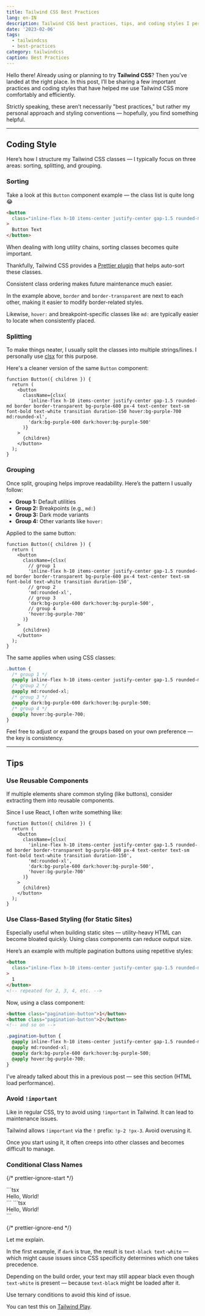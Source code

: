 ```yaml
---
title: Tailwind CSS Best Practices
lang: en-IN
description: Tailwind CSS best practices, tips, and coding styles I personally follow to stay efficient and consistent.
date: '2023-02-06'
tags:
  - tailwindcss
  - best-practices
category: tailwindcss
caption: Best Practices
---
```



Hello there! Already using or planning to try **Tailwind CSS**? Then you’ve landed at the right place. In this post, I’ll be sharing a few important practices and coding styles that have helped me use Tailwind CSS more comfortably and efficiently.

Strictly speaking, these aren’t necessarily "best practices," but rather my personal approach and styling conventions — hopefully, you find something helpful.

---

## Coding Style

Here’s how I structure my Tailwind CSS classes — I typically focus on three areas: sorting, splitting, and grouping.

### Sorting

Take a look at this `Button` component example — the class list is quite long 😂

```html
<button
  class="inline-flex h-10 items-center justify-center gap-1.5 rounded-md border border-transparent bg-purple-600 px-4 text-center text-sm font-bold text-white transition duration-150 hover:bg-purple-700 md:rounded-xl dark:bg-purple-600 dark:hover:bg-purple-500"
>
  Button Text
</button>
```

When dealing with long utility chains, sorting classes becomes quite important.

Thankfully, Tailwind CSS provides a [Prettier plugin](https://github.com/tailwindlabs/prettier-plugin-tailwindcss) that helps auto-sort these classes.

Consistent class ordering makes future maintenance much easier.

In the example above, `border` and `border-transparent` are next to each other, making it easier to modify border-related styles.

Likewise, `hover:` and breakpoint-specific classes like `md:` are typically easier to locate when consistently placed.

### Splitting

To make things neater, I usually split the classes into multiple strings/lines. I personally use [clsx](https://github.com/lukeed/clsx) for this purpose.

Here's a cleaner version of the same `Button` component:

```tsx
function Button({ children }) {
  return (
    <button
      className={clsx(
        'inline-flex h-10 items-center justify-center gap-1.5 rounded-md border border-transparent bg-purple-600 px-4 text-center text-sm font-bold text-white transition duration-150 hover:bg-purple-700 md:rounded-xl',
        'dark:bg-purple-600 dark:hover:bg-purple-500'
      )}
    >
      {children}
    </button>
  );
}
```

### Grouping

Once split, grouping helps improve readability. Here’s the pattern I usually follow:

- **Group 1:** Default utilities
- **Group 2:** Breakpoints (e.g., `md:`)
- **Group 3:** Dark mode variants
- **Group 4:** Other variants like `hover:`

Applied to the same button:

```tsx
function Button({ children }) {
  return (
    <button
      className={clsx(
        // group 1
        'inline-flex h-10 items-center justify-center gap-1.5 rounded-md border border-transparent bg-purple-600 px-4 text-center text-sm font-bold text-white transition duration-150',
        // group 2
        'md:rounded-xl',
        // group 3
        'dark:bg-purple-600 dark:hover:bg-purple-500',
        // group 4
        'hover:bg-purple-700'
      )}
    >
      {children}
    </button>
  );
}
```

The same applies when using CSS classes:

```css
.button {
  /* group 1 */
  @apply inline-flex h-10 items-center justify-center gap-1.5 rounded-md border border-transparent bg-purple-600 px-4 text-center text-sm font-bold text-white transition duration-150;
  /* group 2 */
  @apply md:rounded-xl;
  /* group 3 */
  @apply dark:bg-purple-600 dark:hover:bg-purple-500;
  /* group 4 */
  @apply hover:bg-purple-700;
}
```

Feel free to adjust or expand the groups based on your own preference — the key is consistency.

---

## Tips

### Use Reusable Components

If multiple elements share common styling (like buttons), consider extracting them into reusable components.

Since I use React, I often write something like:

```tsx
function Button({ children }) {
  return (
    <button
      className={clsx(
        'inline-flex h-10 items-center justify-center gap-1.5 rounded-md border border-transparent bg-purple-600 px-4 text-center text-sm font-bold text-white transition duration-150',
        'md:rounded-xl',
        'dark:bg-purple-600 dark:hover:bg-purple-500',
        'hover:bg-purple-700'
      )}
    >
      {children}
    </button>
  );
}
```

### Use Class-Based Styling (for Static Sites)

Especially useful when building static sites — utility-heavy HTML can become bloated quickly. Using class components can reduce output size.

Here’s an example with multiple pagination buttons using repetitive styles:

```html
<button
  class="inline-flex h-10 items-center justify-center gap-1.5 rounded-md border border-transparent bg-purple-600 px-4 text-center text-sm font-bold text-white transition duration-150 hover:bg-purple-700 md:rounded-xl dark:bg-purple-600 dark:hover:bg-purple-500"
>
  1
</button>
<!-- repeated for 2, 3, 4, etc. -->
```

Now, using a class component:

<CodeGroup variant="file">

```html {title:index.html}
<button class="pagination-button">1</button>
<button class="pagination-button">2</button>
<!-- and so on -->
```

```css {title:styles.css}
.pagination-button {
  @apply inline-flex h-10 items-center justify-center gap-1.5 rounded-md border border-transparent bg-purple-600 px-4 text-center text-sm font-bold text-white transition duration-150;
  @apply md:rounded-xl;
  @apply dark:bg-purple-600 dark:hover:bg-purple-500;
  @apply hover:bg-purple-700;
}
```

</CodeGroup>

I've already talked about this in a previous post — <QuickView href="/blog/about-nextjs-tailwind-css-and-framer-motion">see this section</QuickView> (HTML load performance).

### Avoid `!important`

Like in regular CSS, try to avoid using `!important` in Tailwind. It can lead to maintenance issues.

Tailwind allows `!important` via the `!` prefix: `!p-2 !px-3`. Avoid overusing it.

Once you start using it, it often creeps into other classes and becomes difficult to manage.

### Conditional Class Names

{/\* prettier-ignore-start \*/}

<Dont>
  ```tsx
  <div className={`text-black ${dark && 'text-white'}`}>Hello, World!</div>
  ```
</Dont>
<Do>
  ```tsx
  <div className={dark ? 'text-white' : 'text-black'}>Hello, World!</div>
  ```
</Do>

{/\* prettier-ignore-end \*/}

Let me explain.

In the first example, if `dark` is true, the result is `text-black text-white` — which might cause issues since CSS specificity determines which one takes precedence.

Depending on the build order, your text may still appear black even though `text-white` is present — because `text-black` might be loaded after it.

Use ternary conditions to avoid this kind of issue.

You can test this on [Tailwind Play](https://play.tailwindcss.com/iGRNZh3mOT).
